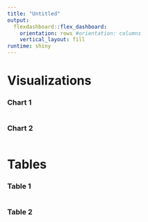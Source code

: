 ```yaml
---
title: "Untitled"
output: 
  flexdashboard::flex_dashboard:
    orientation: rows #orientation: columns
    vertical_layout: fill
runtime: shiny
---
```


Visualizations {data-icon="fa-signal"} 
===================================== 
    
### Chart 1
    
```r
```
    
### Chart 2

```r
```
   
Tables {data-icon="fa-table"}
=====================================     

### Table 1
    
```r
```
    
### Table 2

```r
```